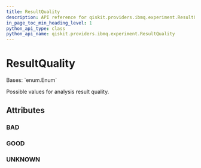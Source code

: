 ```yaml
---
title: ResultQuality
description: API reference for qiskit.providers.ibmq.experiment.ResultQuality
in_page_toc_min_heading_level: 1
python_api_type: class
python_api_name: qiskit.providers.ibmq.experiment.ResultQuality
---
```


# ResultQuality

<Class id="qiskit.providers.ibmq.experiment.ResultQuality" isDedicatedPage={true} github="https://github.com/qiskit/qiskit-ibmq-provider/tree/stable/0.16/qiskit/providers/ibmq/experiment/constants.py" signature="ResultQuality(value)">
  Bases: `enum.Enum`

  Possible values for analysis result quality.

  ## Attributes

  ### BAD

  <Attribute id="qiskit.providers.ibmq.experiment.ResultQuality.BAD" name="BAD" attributeValue="'BAD'" />

  ### GOOD

  <Attribute id="qiskit.providers.ibmq.experiment.ResultQuality.GOOD" name="GOOD" attributeValue="'GOOD'" />

  ### UNKNOWN

  <Attribute id="qiskit.providers.ibmq.experiment.ResultQuality.UNKNOWN" name="UNKNOWN" attributeValue="'UNKNOWN'" />
</Class>

